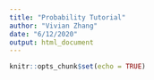 ```yaml
---
title: "Probability Tutorial"
author: "Vivian Zhang"
date: "6/12/2020"
output: html_document
---
```


```r
knitr::opts_chunk$set(echo = TRUE)
```
